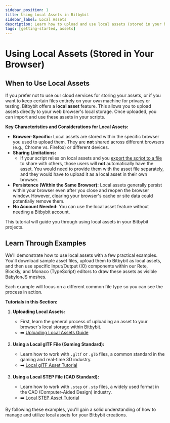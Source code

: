 ```yaml
---
sidebar_position: 1
title: Using Local Assets in Bitbybit
sidebar_label: Local Assets
description: Learn how to upload and use local assets (stored in your browser) within your Bitbybit scripts, and understand their limitations and use cases.
tags: [getting-started, assets]
---
```


# Using Local Assets (Stored in Your Browser)

## When to Use Local Assets

If you prefer not to use our cloud services for storing your assets, or if you want to keep certain files entirely on your own machine for privacy or testing, Bitbybit offers a **local asset** feature. This allows you to upload assets directly to your web browser's local storage. Once uploaded, you can import and use these assets in your scripts.

**Key Characteristics and Considerations for Local Assets:**

*   **Browser-Specific:** Local assets are stored within the specific browser you used to upload them. They are **not** shared across different browsers (e.g., Chrome vs. Firefox) or different devices.
*   **Sharing Limitations:**
    *   If your script relies on local assets and you [export the script to a file](/start/general/save-script-to-file) to share with others, those users will **not** automatically have the asset. You would need to provide them with the asset file separately, and they would have to upload it as a local asset in their own browser.
*   **Persistence (Within the Same Browser):** Local assets generally persist within your browser even after you close and reopen the browser window. However, clearing your browser's cache or site data could potentially remove them.
*   **No Account Needed:** You can use the local asset feature without needing a Bitbybit account.

This tutorial will guide you through using local assets in your Bitbybit projects.

## Learn Through Examples

We'll demonstrate how to use local assets with a few practical examples. You'll download sample asset files, upload them to Bitbybit as local assets, and then use specific Input/Output (IO) components within our Rete, Blockly, and Monaco (TypeScript) editors to draw these assets as visible BabylonJS meshes.

Each example will focus on a different common file type so you can see the process in action.

**Tutorials in this Section:**

1.  **Uploading Local Assets:**
    *   First, learn the general process of uploading an asset to your browser's local storage within Bitbybit.
    *   ➡️ [Uploading Local Assets Guide](/start/getting-started/basics/assets/local/uploading)

2.  **Using a Local glTF File (Gaming Standard):**
    *   Learn how to work with `.gltf` or `.glb` files, a common standard in the gaming and real-time 3D industry.
    *   ➡️ [Local glTF Asset Tutorial](/start/getting-started/basics/assets/local/gltf)

3.  **Using a Local STEP File (CAD Standard):**
    *   Learn how to work with `.step` or `.stp` files, a widely used format in the CAD (Computer-Aided Design) industry.
    *   ➡️ [Local STEP Asset Tutorial](/start/getting-started/basics/assets/local/step)

By following these examples, you'll gain a solid understanding of how to manage and utilize local assets for your Bitbybit creations.